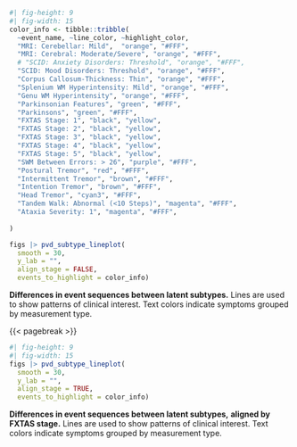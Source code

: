 ::: {#suppfig-pvd_chosen_subtypes_bumpplot}

```r
#| fig-height: 9
#| fig-width: 15
color_info <- tibble::tribble(
  ~event_name, ~line_color, ~highlight_color,
  "MRI: Cerebellar: Mild",  "orange", "#FFF",
  "MRI: Cerebral: Moderate/Severe", "orange", "#FFF",
  # "SCID: Anxiety Disorders: Threshold", "orange", "#FFF",
  "SCID: Mood Disorders: Threshold", "orange", "#FFF",
  "Corpus Callosum-Thickness: Thin", "orange", "#FFF",
  "Splenium WM Hyperintensity: Mild", "orange", "#FFF",
  "Genu WM Hyperintensity", "orange", "#FFF",
  "Parkinsonian Features", "green", "#FFF",
  "Parkinsons", "green", "#FFF",
  "FXTAS Stage: 1", "black", "yellow",
  "FXTAS Stage: 2", "black", "yellow",
  "FXTAS Stage: 3", "black", "yellow",
  "FXTAS Stage: 4", "black", "yellow",
  "FXTAS Stage: 5", "black", "yellow",
  "SWM Between Errors: > 26", "purple", "#FFF",
  "Postural Tremor", "red", "#FFF",
  "Intermittent Tremor", "brown", "#FFF",
  "Intention Tremor", "brown", "#FFF",
  "Head Tremor", "cyan3", "#FFF",
  "Tandem Walk: Abnormal (<10 Steps)", "magenta", "#FFF",
  "Ataxia Severity: 1", "magenta", "#FFF",
  
)

figs |> pvd_subtype_lineplot(
  smooth = 30,
  y_lab = "",
  align_stage = FALSE,
  events_to_highlight = color_info)
```


**Differences in event sequences between latent subtypes.**
Lines are used to show patterns of clinical interest.
Text colors indicate symptoms grouped by measurement type.

:::

{{< pagebreak >}}

:::{#suppfig-bump-aligned}

```r
#| fig-height: 9
#| fig-width: 15
figs |> pvd_subtype_lineplot(
  smooth = 30,
  y_lab = "",
  align_stage = TRUE,
  events_to_highlight = color_info)
```

**Differences in event sequences between latent subtypes,**
**aligned by FXTAS stage.**
Lines are used to show patterns of clinical interest.
Text colors indicate symptoms grouped by measurement type.

:::

